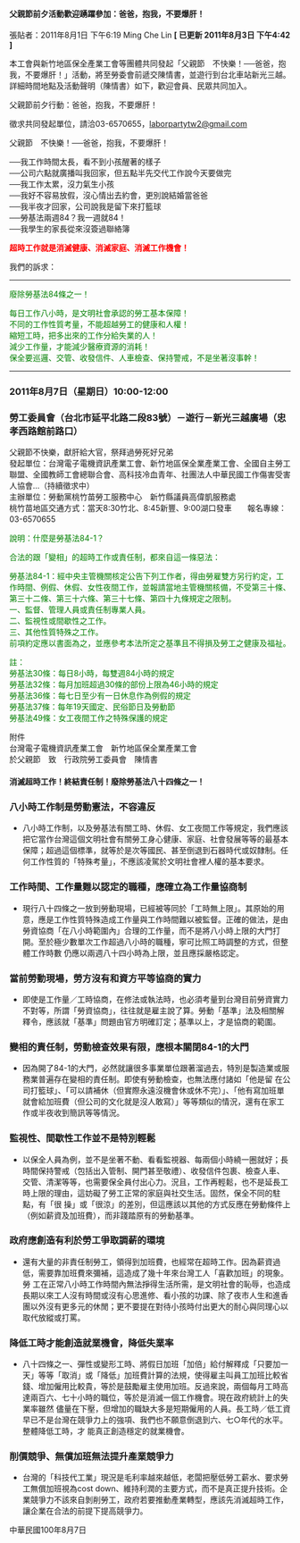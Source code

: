 #### 父親節前夕活動歡迎踴躍參加：爸爸，抱我，不要爆肝！

張貼者：2011年8月1日 下午6:19 Ming Che Lin   **[ 已更新 2011年8月3日 下午4:42 ]**

本工會與新竹地區保全產業工會等團體共同發起「父親節　不快樂！──爸爸，抱我，不要爆肝！」活動，將至勞委會前遞交陳情書，並遊行到台北車站新光三越。詳細時間地點及活動聲明（陳情書）如下，歡迎會員、民眾共同加入。

父親節前夕行動：爸爸，抱我，不要爆肝！

徵求共同發起單位，請洽03-6570655，laborpartytw2@gmail.com


父親節　不快樂！──爸爸，抱我，不要爆肝！

──我工作時間太長，看不到小孩醒著的樣子  
──公司六點就廣播叫我回家，但五點半先交代工作說今天要做完  
──我工作太累，沒力氣生小孩  
──我好不容易放假，沒心情出去約會，更別說結婚當爸爸  
──我半夜才回家，公司說我是留下來打籃球  
──勞基法兩週84？我一週就84！  
──我學生的家長從來沒簽過聯絡簿  


**<font color='red'>超時工作就是消滅健康、消滅家庭、消滅工作機會！</font>**

我們的訴求：

---
<font color='green'> 
廢除勞基法84條之一！  

每日工作八小時，是文明社會承認的勞工基本保障！  
不同的工作性質考量，不能超越勞工的健康和人權！  
縮短工時，把多出來的工作分給失業的人！  
減少工作量，才能減少醫療資源的消耗！  
保全要巡邏、交管、收發信件、人車檢查、保持警戒，不是坐著沒事幹！
</font> 

---

### 2011年8月7日（星期日）10:00-12:00
### 勞工委員會（台北市延平北路二段83號）－遊行－新光三越廣場（忠孝西路館前路口）

父親節不快樂，獻肝給大官，祭拜過勞死好兄弟  
發起單位：台灣電子電機資訊產業工會、新竹地區保全業產業工會、全國自主勞工聯盟、全國教師工會總聯合會、高科技冷血青年、社團法人中華民國工作傷害受害人協會…（持續徵求中）  
主辦單位：勞動黨桃竹苗勞工服務中心　新竹縣議員高偉凱服務處  
桃竹苗地區交通方式：當天8:30竹北、8:45新豐、9:00湖口發車　　報名專線：03-6570655　


<font color='green'> 
說明：什麼是勞基法84-1？  

合法的跟「變相」的超時工作或責任制，都來自這一條惡法：

勞基法84-1：經中央主管機關核定公告下列工作者，得由勞雇雙方另行約定，工作時間、例假、休假、女性夜間工作，並報請當地主管機關核備，不受第三十條、第三十二條、第三十六條、第三十七條、第四十九條規定之限制。  
一、監督、管理人員或責任制專業人員。  
二、監視性或間歇性之工作。  
三、其他性質特殊之工作。  
前項約定應以書面為之，並應參考本法所定之基準且不得損及勞工之健康及福祉。  

註：  
勞基法30條：每日8小時，每雙週84小時的規定  
勞基法32條：每月加班超過30條的部份上限為46小時的規定  
勞基法36條：每七日至少有一日休息作為例假的規定  
勞基法37條：每年19天國定、民俗節日及勞動節  
勞基法49條：女工夜間工作之特殊保護的規定
</font> 


附件  
台灣電子電機資訊產業工會　新竹地區保全業產業工會　  
於父親節　致　行政院勞工委員會　陳情書  

#### 消滅超時工作！終結責任制！廢除勞基法八十四條之一！

### 八小時工作制是勞動憲法，不容違反

- 八小時工作制，以及勞基法有關工時、休假、女工夜間工作等規定，我們應該把它當作台灣這個文明社會有關勞工身心健康、家庭、社會發展等等的最基本 保障；超過這個標準，就等於是次等國民、甚至倒退到石器時代或奴隸制。任何工作性質的「特殊考量」，不應該凌駕於文明社會裡人權的基本要求。

### 工作時間、工作量難以認定的職種，應確立為工作量協商制

- 現行八十四條之一放到勞動現場，已經被等同於「工時無上限」。其原始的用意，應是工作性質特殊造成工作量與工作時間難以被監督。正確的做法，是由 勞資協商「在八小時範圍內」合理的工作量，而不是將八小時上限的大門打開。至於極少數單次工作超過八小時的職種，寧可比照工時調整的方式，但整體工作時數 仍應以兩週八十四小時為上限，並且應採嚴格認定。  

### 當前勞動現場，勞方沒有和資方平等協商的實力

- 即使是工作量／工時協商，在修法或執法時，也必須考量到台灣目前勞資實力不對等，所謂「勞資協商」，往往就是雇主說了算。勞動「基準」法及相關解釋令，應該就「基準」問題由官方明確訂定；基準以上，才是協商的範圍。  

### 變相的責任制，勞動檢查效果有限，應根本關閉84-1的大門

- 因為開了84-1的大門，必然就讓很多事業單位跟著溜過去，特別是製造業或服務業普遍存在變相的責任制。即使有勞動檢查，也無法應付諸如「他是留 在公司打籃球」、「可以請補休（但實際永遠沒機會休或休不完）」、「他有寫加班單就會給加班費（但公司的文化就是沒人敢寫）」等等類似的情況，還有在家工作或半夜收到簡訊等等情況。  

### 監視性、間歇性工作並不是特別輕鬆

- 以保全人員為例，並不是坐著不動、看看監視器、每兩個小時繞一圈就好；長時間保持警戒（包括出入管制、開門甚至敬禮）、收發信件包裹、檢查人車、 交管、清潔等等，也需要保全員付出心力。況且，工作再輕鬆，也不是延長工時上限的理由，這妨礙了勞工正常的家庭與社交生活。固然，保全不同的駐點，有「很 操」或「很涼」的差別，但這應該以其他的方式反應在勞動條件上（例如薪資及加班費），而非踐踏原有的勞動基準。  

### 政府應創造有利於勞工爭取調薪的環境

- 還有大量的非責任制勞工，領得到加班費，也經常在超時工作。因為薪資過低，需要靠加班費來彌補，這造成了幾十年來台灣工人「喜歡加班」的現象。勞 工在正常八小時工作時間內無法掙得生活所需，是文明社會的恥辱，也造成長期以來工人沒有時間或沒有心思進修、看小孩的功課、除了夜市人生和進香團以外沒有更多元的休閒；更不要提在對待小孩時付出更大的耐心與同理心以取代放縱或打罵。  

### 降低工時才能創造就業機會，降低失業率

- 八十四條之一、彈性或變形工時、將假日加班「加倍」給付解釋成「只要加一天」等等「取消」或「降低」加班費計算的法規，使得雇主叫員工加班比較省 錢、增加僱用比較貴，等於是鼓勵雇主使用加班。反過來說，兩個每月工時高達兩百六、七十小時的職位，等於是消滅一個工作機會。現在政府統計上的失業率雖然 儘量在下壓，但增加的職缺大多是短期僱用的人員。長工時／低工資早已不是台灣在競爭力上的強項、我們也不願意倒退到六、七○年代的水平。整體降低工時，才 能真正創造穩定的就業機會。  

### 削價競爭、無償加班無法提升產業競爭力

- 台灣的「科技代工業」現況是毛利率越來越低，老闆把壓低勞工薪水、要求勞工無償加班視為cost down、維持利潤的主要方式，而不是真正提升技術。企業競爭力不該來自剝削勞工，政府若要推動產業轉型，應該先消滅超時工作，讓企業在合法的前提下提高競爭力。  

中華民國100年8月7日
